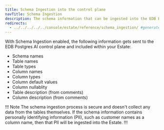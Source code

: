 ```yaml
---
title: Schema Ingestion into the control plane
navTitle: Schema Ingestion
description: The schema information that can be ingested into the EDB Postgres AI control plane and your Estate.
redirects:
  - ../../../../../console/estate/reference/schema_ingestion/ #generated for docs/hm/release-1.2
---
```



With Schema Ingestion enabled, the following information gets sent to the EDB Postgres AI control plane and included within your Estate:

* Schema names
* Table names
* Table types
* Column names
* Column types
* Column default values
* Column nullablity
* Table description (from comments)
* Column description (from comments)

!!! Note
The schema ingestion process is secure and doesn't collect any data from the tables themselves. If the schema information contains personally identifying information (PII), such as customer names as a column name, then that PII will be ingested into the Estate.
!!!

